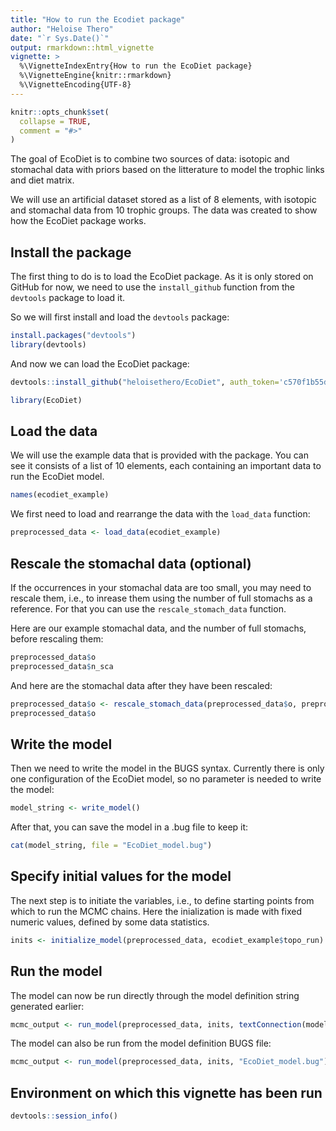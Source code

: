 ```yaml
---
title: "How to run the Ecodiet package"
author: "Heloise Thero"
date: "`r Sys.Date()`"
output: rmarkdown::html_vignette
vignette: >
  %\VignetteIndexEntry{How to run the EcoDiet package}
  %\VignetteEngine{knitr::rmarkdown}
  %\VignetteEncoding{UTF-8}
---
```


```r
knitr::opts_chunk$set(
  collapse = TRUE,
  comment = "#>"
)
```

The goal of EcoDiet is to combine two sources of data: isotopic and stomachal data with priors based on the litterature to model the trophic links and diet matrix.

We will use an artificial dataset stored as a list of 8 elements, with isotopic and stomachal data from 10 trophic groups. The data was created to show how the EcoDiet package works. 

## Install the package

The first thing to do is to load the EcoDiet package. As it is only stored on GitHub for now, we need to use the `install_github` function from the `devtools` package to load it.

So we will first install and load the `devtools` package:

```r
install.packages("devtools")
library(devtools)

```

And now we can load the EcoDiet package:

```r
devtools::install_github("heloisethero/EcoDiet", auth_token='c570f1b55d68a8ae0fb38428155e19a426814d15')
```

```r
library(EcoDiet)

```

## Load the data

We will use the example data that is provided with the package. You can see it consists of a list of 10 elements, each containing an important data to run the EcoDiet model.

```r
names(ecodiet_example)

```

We first need to load and rearrange the data with the `load_data` function:

```r
preprocessed_data <- load_data(ecodiet_example)

```

## Rescale the stomachal data (optional)

If the occurrences in your stomachal data are too small, you may need to rescale them, i.e., to inrease them using the number of full stomachs as a reference. For that you can use the `rescale_stomach_data` function.

Here are our example stomachal data, and the number of full stomachs, before rescaling them:

```r
preprocessed_data$o
preprocessed_data$n_sca

```

And here are the stomachal data after they have been rescaled:

```r
preprocessed_data$o <- rescale_stomach_data(preprocessed_data$o, preprocessed_data$n_sca)
preprocessed_data$o

```

## Write the model

Then we need to write the model in the BUGS syntax. Currently there is only one configuration of the EcoDiet model, so no parameter is needed to write the model:

```r
model_string <- write_model()

```

After that, you can save the model in a .bug file to keep it:

```r
cat(model_string, file = "EcoDiet_model.bug")

```

## Specify initial values for the model

The next step is to initiate the variables, i.e., to define starting points from which to run the MCMC chains. Here the inialization is made with fixed numeric values, defined by some data statistics.

```r
inits <- initialize_model(preprocessed_data, ecodiet_example$topo_run)

```

## Run the model

The model can now be run directly through the model definition string generated earlier:
```r
mcmc_output <- run_model(preprocessed_data, inits, textConnection(model_string))

```

The model can also be run from the model definition BUGS file:
```r
mcmc_output <- run_model(preprocessed_data, inits, "EcoDiet_model.bug")

```

## Environment on which this vignette has been run

```r
devtools::session_info()

```


